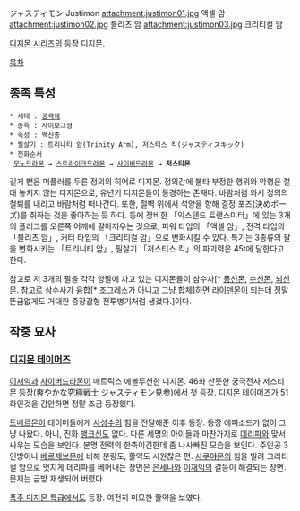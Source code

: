 ジャスティモン Justimon
attachment:justimon01.jpg
액셀 암
attachment:justimon02.jpg
블리츠 암
attachment:justimon03.jpg
크리티컬 암

[[디지몬 시리즈]]의 등장 디지몬. 

[[목차]]
== 종족 특성 ==
 * 세대 : [[궁극체]] 
 * 종족 : 사이보그형
 * 속성 : 백신종 
 * 필살기 : 트리니티 암(Trinity Arm), 저스티스 킥(ジャスティスキック)
 * 진화순서
  [[모노드라몬]] → [[스트라이크드라몬]] → [[사이버드라몬]] → '''저스티몬'''


길게 뻗은 머플러를 두른 정의의 히어로 디지몬. 정의감에 불타 부정한 행위와 악행은 절대 놓치지 않는 디지몬으로, 유년기 디지몬들이 동경하는 존재다. 바람처럼 와서 정의의 철퇴를 내리고 바람처럼 떠나간다. 또한, 절벽 위에서 석양을 향해 결정 포즈(決めポーズ)를 취하는 것을 좋아하는 듯 하다. 등에 장비한 「익스텐드 트랜스미터」에 있는 3개의 플러그를 오른쪽 어깨에 갈아끼우는 것으로, 파워 타입의 「액셀 암」, 전격 타입의 「블리츠 암」, 커터 타입의 「크리티컬 암」으로 변화시킬 수 있다. 특기는 3종류의 팔을 변화시키는 「트리니티 암」, 필살기 「저스티스 킥」의 파괴력은 45t에 달한다고 한다.


참고로 저 3개의 팔을 각각 양팔에 차고 있는 디지몬들이 삼수사[* [[풍신몬]], [[수신몬]], [[뇌신몬]]. 참고로 삼수사가 융합[* 조그레스가 아니고 그냥 합체]하면 [[라이덴몬]]이 되는데 정말 뜬금없게도 거대한 중장갑형 전투병기처럼 생겼다.]이다.
== 작중 묘사 ==
=== [[디지몬 테이머즈]] ===
[[이재익]]과 [[사이버드라몬]]이 매트릭스 에볼루션한 디지몬. 46화 산뜻한 궁극전사 저스티몬 등장(爽やかな究極戦士 ジャスティモン見参)에서 첫 등장. 디지몬 테이머즈가 51화인것을 감안하면 정말 조금 등장했다.

[[도베르몬]]이 테이머들에게 [[사성수]]의 힘을 전달해준 이후 등장. 등장 에피소드가 없이 그냥 나왔다. 아니, 진화 [[뱅크신]]도 없다. 다른 세명의 아이들과 마찬가지로 [[데리파]]와 맞서 싸우는 모습을 보인다. 분명 전력의 한축이긴한데 좀 나사빠진 모습을 보인다. 주인공 3인방이나 [[베르제브몬]]에 비해 분량도, 활약도 시원찮은 편. [[사쿠야몬]]의 힘을 빌려 크리티컬 암으로 멋지게 데리파를 베어내는 장면은 [[은세나]]와 [[이재익]]의 갈등이 해결되는 장면. 문제는 금방 재생되어 버렸다.

[[폭주 디지몬 특급]]에서도 등장. 여전히 미묘한 활약을 보였다.
